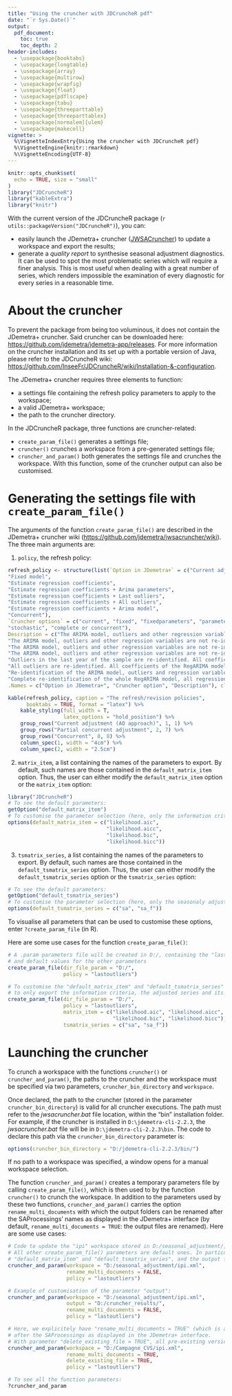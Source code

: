 ```yaml
---
title: "Using the cruncher with JDCruncheR pdf"
date: "`r Sys.Date()`"
output:
  pdf_document:
    toc: true
    toc_depth: 2
header-includes:
  - \usepackage{booktabs}
  - \usepackage{longtable}
  - \usepackage{array}
  - \usepackage{multirow}
  - \usepackage{wrapfig}
  - \usepackage{float}
  - \usepackage{pdflscape}
  - \usepackage{tabu}
  - \usepackage{threeparttable}
  - \usepackage{threeparttablex}
  - \usepackage[normalem]{ulem}
  - \usepackage{makecell}
vignette: >
  %\VignetteIndexEntry{Using the cruncher with JDCruncheR pdf}
  %\VignetteEngine{knitr::rmarkdown}
  %\VignetteEncoding{UTF-8}
---
```


```r
knitr::opts_chunk$set(
  echo = TRUE, size = "small"
)
library("JDCruncheR")
library("kableExtra")
library("knitr")
```


With the current version of the JDCruncheR package (`r utils::packageVersion("JDCruncheR")`), you can:

- easily launch the JDemetra+ cruncher ([JWSACruncher](https://github.com/jdemetra/jwsacruncher/releases)) to update a workspace and export the results;  
- generate a *quality report* to synthesise seasonal adjustment diagnostics. It can be used to spot the most problematic series which will require a finer analysis. This is most useful when dealing with a great number of series, which renders impossible the examination of every diagnostic for every series in a reasonable time. 

# About the cruncher

To prevent the package from being too voluminous, it does not contain the JDemetra+ cruncher. Said cruncher can be downloaded here: <https://github.com/jdemetra/jdemetra-app/releases>. For more information on the cruncher installation and its set up with a portable version of Java, please refer to the JDCruncheR wiki: <https://github.com/InseeFr/JDCruncheR/wiki/Installation-&-configuration>.

The JDemetra+ cruncher requires three elements to function:

- a settings file containing the refresh policy parameters to apply to the workspace;  
- a valid JDemetra+ workspace;  
- the path to the cruncher directory.

In the JDCruncheR package, three functions are cruncher-related:  

- `create_param_file()` generates a settings file;  
- `cruncher()` crunches a workspace from a pre-generated settings file;  
- `cruncher_and_param()` both generates the settings file and crunches the workspace. With this function, some of the cruncher output can also be customised.

# Generating the settings file with `create_param_file()`

The arguments of the function `create_param_file()` are described in the JDemetra+ cruncher wiki (<https://github.com/jdemetra/jwsacruncher/wiki>). The three main arguments are:  

1. `policy`, the refresh policy:

```r
refresh_policy <- structure(list(`Option in JDemetra+` = c("Current adjustment (AO approach)",
"Fixed model", 
"Estimate regression coefficients", 
"Estimate regression coefficients + Arima parameters", 
"Estimate regression coefficients + Last outliers", 
"Estimate regression coefficients + All outliers", 
"Estimate regression coefficients + Arima model", 
"Concurrent"), 
`Cruncher options` = c("current", "fixed", "fixedparameters", "parameters (default policy)", "lastoutliers", "outliers", 
"stochastic", "complete or concurrent"), 
Description = c("The ARIMA model, outliers and other regression variables are not re-identified, and the values of all associated coefficients are fixed. All new observations are classified as additive outliers and corresponding coefficients are estimated during the regression phase. The transformation type remains unchanged.",
"The ARIMA model, outliers and other regression variables are not re-identified and the values of all coefficients are fixed. The transformation type remains unchanged.", 
"The ARIMA model, outliers and other regression variables are not re-identified. The coefficients of the ARIMA model are fixed but the regression variables coefficients are re-estimated. The transformation type remains unchanged.", 
"The ARIMA model, outliers and other regression variables are not re-identified. All coefficients of the RegARIMA model are re-estimated, for regression variables and ARIMA parameters. The transformation type remains unchanged.", 
"Outliers in the last year of the sample are re-identified. All coefficients of the RegARIMA model, regression variables and ARIMA parameters, are re-estimated. The transformation type remains unchanged.", 
"All outliers are re-identified. All coefficients of the RegARIMA model, regression variables and ARIMA parameters, are re-estimated. The transformation type remains unchanged.",
"Re-identification of the ARIMA model, outliers and regression variables, except the calendar variables. The transformation type remains unchanged.", 
"Complete re-identification of the whole RegARIMA model, all regression variables and ARIMA model orders.")), 
.Names = c("Option in JDemetra+", "Cruncher option", "Description"), class = "data.frame", row.names = c(NA, -7L))

kable(refresh_policy, caption = "The refresh/revision policies",
      booktabs = TRUE, format = "latex") %>% 
    kable_styling(full_width = T,
                  latex_options = "hold_position") %>% 
    group_rows("Current adjustment (AO approach)", 1, 1) %>% 
    group_rows("Partial concurrent adjustment", 2, 7) %>% 
    group_rows("Concurrent", 8, 8) %>% 
    column_spec(1, width = "4cm") %>% 
    column_spec(2, width = "2.5cm")


```

\begin{table}[!h]

\caption{\label{tab:unnamed-chunk-1}The refresh policies}
\centering
\begin{tabu} to \linewidth {>{\raggedright\arraybackslash}p{4cm}>{\raggedright\arraybackslash}p{2.5cm}>{\raggedright}X}
\toprule
Option in JDemetra+ & Cruncher option & Description\\
\midrule
\addlinespace[0.3em]
\hspace{1em}Current adjustment (AO approach) & current & The ARIMA model, outliers and other regression variables are not re-identified, and the values of all associated coefficients are fixed. All new observations are classified as additive outliers and corresponding coefficients are estimated during the regression phase. The transformation type remains unchanged..\\
\multicolumn{3}{l}{\textbf{Partial concurrent adjustment}}\\
\hspace{1em}Fixed model & fixed & The ARIMA model, outliers and other regression variables are not re-identified and the values of all coefficients are fixed. The transformation type remains unchanged.\\
\hspace{1em}Estimate regression coefficients & fixedparameters & The ARIMA model, outliers and other regression variables are not re-identified. The coefficients of the ARIMA model are fixed but the regression variables coefficients are re-estimated. The transformation type remains unchanged.\\
\hspace{1em}Estimate regression coefficients + Arima parameters & parameters (default policy) & The ARIMA model, outliers and other regression variables are not re-identified. All coefficients of the RegARIMA model are re-estimated, for regression variables and ARIMA parameters. The transformation type remains unchanged.\\
\hspace{1em}Estimate regression coefficients + Last outliers & lastoutliers & Outliers in the last year of the sample are re-identified. All coefficients of the RegARIMA model, regression variables and ARIMA parameters, are re-estimated. The transformation type remains unchanged.\\
\hspace{1em}Estimate regression coefficients + all outliers & outliers & All outliers are re-identified. All coefficients of the RegARIMA model, regression variables and ARIMA parameters, are re-estimated. The transformation type remains unchanged.\\
\hspace{1em}Estimate regression coefficients + Arima model & stochastic & Re-identification of the ARIMA model, outliers and regression variables, except the calendar variables. The transformation type remains unchanged.\\
\addlinespace[0.3em]
\multicolumn{3}{l}{\textbf{Concurrent}}\\
\hspace{1em}Concurrent & complete or concurrent & Complete re-identification of the whole RegARIMA model, all regression variables and ARIMA model orders.\\
\bottomrule
\end{tabu}
\end{table}

2. `matrix_item`, a list containing the names of the parameters to export. By default, such names are those contained in the `default_matrix_item` option. Thus, the user can either modify the `default_matrix_item` option or the `matrix_item` option:
```r
library("JDCruncheR")
# To see the default parameters:
getOption("default_matrix_item")
# To customise the parameter selection (here, only the information criteria are exported):
options(default_matrix_item = c("likelihood.aic",
                                "likelihood.aicc",
                                "likelihood.bic",
                                "likelihood.bicc"))
```

3. `tsmatrix_series`, a list containing the names of the parameters to export. By default, such names are those contained in the `default_tsmatrix_series` option. Thus, the user can either modify the `default_tsmatrix_series` option or the  `tsmatrix_series` option:
```r
# To see the default parameters:
getOption("default_tsmatrix_series")
# To customise the parameter selection (here, only the seasonaly adjusted series and its previsions are exported):
options(default_tsmatrix_series = c("sa", "sa_f"))
```

To visualise all parameters that can be used to customise these options, enter `?create_param_file` (in R).


Here are some use cases for the function `create_param_file()`:

```r
# A .param parameters file will be created in D:/, containing the "lastoutliers" refresh policy 
# and default values for the other parameters 
create_param_file(dir_file_param = "D:/",
                  policy = "lastoutliers")

# To customise the "default_matrix_item" and "default_tsmatrix_series" options 
# to only export the information criteria, the adjusted series and its forecast:
create_param_file(dir_file_param = "D:/",
                  policy = "lastoutliers",
                  matrix_item = c("likelihood.aic", "likelihood.aicc",
                                  "likelihood.bic", "likelihood.bicc"),
                  tsmatrix_series = c("sa", "sa_f"))
```



# Launching the cruncher

To crunch a workspace with the functions `cruncher()` or `cruncher_and_param()`, the paths to the cruncher and the workspace must be specified via two parameters, `cruncher_bin_directory` and `workspace`.

Once declared, the path to the cruncher (stored in the parameter `cruncher_bin_directory`) is valid for all cruncher executions. The path must refer to the *jwsacruncher.bat* file location, within the "bin" installation folder. For example, if the cruncher is installed in `D:\jdemetra-cli-2.2.3`, the *jwsacruncher.bat* file will be in `D:\jdemetra-cli-2.2.3\bin`. The code to declare this path via the `cruncher_bin_directory` parameter is:

```r
options(cruncher_bin_directory = "D:/jdemetra-cli-2.2.3/bin/")
```

If no path to a workspace was specified, a window opens for a manual workspace selection.

The function `cruncher_and_param()` creates a temporary parameters file by calling `create_param_file()`, which is then used to by the function `cruncher()` to crunch the workspace. In addition to the parameters used by these two functions, `cruncher_and_param()` carries the option `rename_multi_documents` with which the output folders can be renamed after the SAProcessings' names as displayed in the JDemetra+ interface (by default, `rename_multi_documents = TRUE`: the output files are renamed). Here are some use cases:

```r
# Code to update the "ipi" workspace stored in D:/seasonal_adjustment/, with the refresh policy "lastoutliers".
# All other create_param_file() parameters are default ones. In particular, the exported parameters are the default 
# "default_matrix_item" and "default_tsmatrix_series", and the output folder is D:/seasonal_adjustment/Output/.
cruncher_and_param(workspace = "D:/seasonal_adjustment/ipi.xml",
                   rename_multi_documents = FALSE,
                   policy = "lastoutliers")

# Example of customisation of the parameter "output":
cruncher_and_param(workspace = "D:/seasonal_adjustment/ipi.xml",
                   output = "D:/cruncher_results/",
                   rename_multi_documents = FALSE,
                   policy = "lastoutliers")

# Here, we explicitely have "rename_multi_documents = TRUE" (which is also the default value) to rename the ouput folders 
# after the SAProcessings as displayed in the JDemetra+ interface. 
# With parameter "delete_existing_file = TRUE", all pre-existing versions of such folders are deleted before the export.
cruncher_and_param(workspace = "D:/Campagne_CVS/ipi.xml",
                   rename_multi_documents = TRUE,
                   delete_existing_file = TRUE,
                   policy = "lastoutliers")

# To see all the function parameters:
?cruncher_and_param
```

